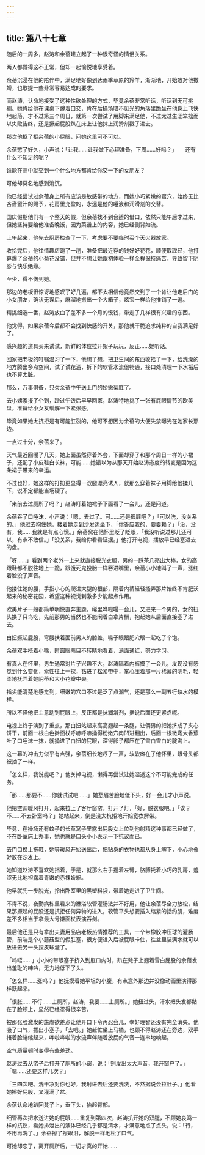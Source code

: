```yaml
---
---
---
```

title: 第八十七章
---




随后的一周多，赵涛和余蓓建立起了一种很奇怪的情侣关系。

两人都觉得这不正常，但却一起愉悦地享受着。

余蓓沉浸在他的陪伴中，满足地好像到达雨季草原的羚羊，渐渐地，开始敢对他撒娇，也敢提一些非常容易达成的要求。

而赵涛，认命地接受了这种性欲处理的方式，毕竟余蓓非常听话，听话到无可挑剔。她肯给他在课桌下蹲着口交，肯在后操场暗不见光的角落里跪坐在他身上飞快地起落，才不过第三个周日，就第一次尝试了用脚来满足他，不过太过生涩笨拙而以失败告终，还是撅起屁股趴在床上让他抹上润滑剂戳了进去。

那次他抠了抠余蓓的小屁眼，问她这里可不可以。

余蓓憋了好久，小声说：「让我……让我做下心理准备，下周……好吗？」　　还有什么不知足的呢？

谁能在高中就交到一个什么地方都肯给你交一下的女朋友？

可他却莫名地感到消沉。

他已经尝试过余蓓身上所有应该是敏感带的地方，而她小巧紧嫩的蜜穴，始终无比吝啬蜜汁的赐予，花房里充盈的，永远是他的唾液和润滑剂的交替。

国庆假期他们有一个整天的假，但余蓓找不到合适的借口，依然只能午后才过来，但她坚持要给他准备晚饭，因为菜谱上的内容，她已经倒背如流。

上午起来，他先去厨房检查了一下，考虑要不要临时买个灭火器放家。

收拾完后，他往情趣店跑了一趟，准备把最近存的钱好好花花，顺便取取经，他打算爆了余蓓的小菊花没错，但并不想让她跟初体验一样全程保持痛苦，导致留下阴影与快乐绝缘。

至少，得不伤到她。

那边的老板很惊讶地感叹了好几遍，都不太相信他竟然交到了一个肯让他走后门的小女朋友，确认无误后，麻溜地搬出一个大箱子，炫宝一样给他推销了一遍。

精挑细选一番，赵涛放血了差不多一个月的饭钱，带走了几样很有兴趣的东西。

他觉得，如果余蓓今后都不会找到快感的开关，那他就干脆追求纯粹的自我满足好了。

感兴趣的道具买来试试，新鲜的体位拉开架子玩玩，反正……她听话。

回家把老板的叮嘱温习了一下，他想了想，把卫生间的东西收拾了一下，给洗澡的地方腾出多点空间，试了试花洒，拆下的软管水流很畅通，接口处清理一下水垢后也不算太脏。

那么，万事俱备，只欠余蓓中午送上门的娇嫩菊肛了。

去小姨家报了个到，蹭过午饭后早早回家，赵涛特地挑了一张有屁眼情节的欧美盘，准备给小女友缓解一下紧张感。

毕竟如果她太抗拒是有可能肛裂的，他可不想因为余蓓的大便失禁曝光在她家长那边。

一点过十分，余蓓来了。

天气最近回暖了几天，她上面虽然穿着外套，下面却穿了和那个周日一样的小裙子，还配了小皮鞋白长袜，可能……她错以为从那天开始赵涛态度的转变是因为这条裙子带来的幸运。

不过也好，她这样的打扮更显得一双腿漂亮诱人，就那么穿着袜子用脚给他揉几下，说不定都能当场硬了。

「来前去过厕所了吗？」赵涛盯着她裙子下面看了一会儿，还是问道。

余蓓吞了口唾沫，小声说：「嗯，去过了。可……还是很脏吧？」「可以洗，没关系的。」他过去抱住她，搂着她走到沙发边坐下，「你答应我的，要耍赖？」「没，没有，我……我就是有点心慌。」余蓓窝在他怀里眨了眨眼，「我没听说过那儿还可以，有点不敢信。」「没关系，我给你看看证据。」他打开电视，播放早已经塞进去的盘。

「呀……」看到两个老外一上来就直接脱光衣服，男的一踩茶几亮出大棒，女的高跟鞋都不脱往地上一跪，跟饿死鬼投胎一样吞进嘴里，余蓓小小地叫了一声，涨红着脸没了声音。

他搂住她的腰，手指小心的爬进大腿的根部，隔着内裤轻轻搔弄那片始终不肯肥沃起来的秘密花园，希望这种视觉刺激多少能起点作用。

欧美片子一般都简单明快直奔主题，稀里哗啦嘬一会儿，又进来一个男的，女的扭头换了只鸟吃，先前那男的当然也不能闲着白拿片酬，抱起她从后面直接塞了进去。

白妞撅起屁股，弯腰扶着面前男人的膝盖，嗓子眼跟肥穴眼一起吃了个饱。

余蓓双手捂着小嘴，瞪圆眼睛目不转睛地看着，满面通红，努力学习。

有真人在怀里，男生通常对片子兴趣不大，赵涛隔着内裤摸了一会儿，发现没有感觉到什么变化，索性往上一探，钻进了松紧带中，掌心压着那一片稀薄的阴毛，轻柔地抚弄着她阴蒂和大小花瓣中央。

指尖能清楚地感觉到，细嫩的穴口不过是泛了点潮气，还是那么一副五行缺水的模样。

所以不怪他把主意动到屁眼上，反正都是抹润滑剂，据说后面还更紧点呢。

电视上终于演到了重点，那白妞站起来高高翘起一条腿，让俩男的把她挤成了夹心饼干，前面一根白色擀面杖呼哧呼哧捅得粉嫩穴肉凹进翻出，后面一根微弯大香蕉吐了口唾沫一抹，就捅进了白妞的屁眼，深得卵子都压在了雪白雪白的腚沟上。

这一幕的冲击力似乎有点强，余蓓细长地哼了一声，软软瘫在了他怀里，跟骨头都被抽了一样。

「怎么样，我说能吧？」他关掉电视，懒得再尝试让她湿透这个不可能完成的任务。

「那……那要不……你就试试吧……」她愁眉苦脸地低下头，好一会儿才小声说。

他把空调暖风打开，起来拉上了客厅窗帘，打开了灯，「好，脱衣服吧。」「诶？不……不去卧室吗？」她站起来，倒是没太抗拒地开始宽衣解带。

毕竟，在操场还有蚊子的长草窝子里露出屁股女上位到他射精这种事都已经做了，不在卧室床上办事，她也就是口头小小表示一下抗议而已。

去门口换上拖鞋，她等暖风开始送出后，把贴身的衣物也都从身上解下，小心地叠好放在沙发上。

她知道赵涛不喜欢她挡着，于是，就那么右手握着左臂，胳膊托着小巧的乳房，羞涩无比地袒露着青嫩的赤裸娇躯。

他早就先一步脱光，拎出卧室里的黑塑料袋，带着她走进了卫生间。

不得不说，夜勤病栋里看来的淋浴软管灌肠法并不好用，他让余蓓尽全力放松，结果那撅起的屁股还是抗拒任何异物的进入，软管平头想要插入缩紧的括约肌，难度差不多相当于拿最大号擀面杖表演吞剑。

最后他还是只有拿出夫妻用品店老板热情推荐的工具，一个带橡胶冲压球的灌肠管，前端是个小蘑菇型的假肛塞，很方便进入后被屁眼卡住，往盆里装满水就可以放进去另一头捏皮球灌了。

「呜唔……」小小的带眼塞子挤入到肛口内时，趴在凳子上翘着雪白屁股的余蓓发出羞耻的呻吟，无力地低下了头。

「怎么样……涨吗？」他抚摸着她平坦的小腹，有点意外那边并没像动画里演得那样鼓起来。

「很胀……不行……上厕所，赵涛，我要……上厕所。」她扭过头，汗水把头发都黏在了脸颊上，显然已经忍得很辛苦。

被那张脸激发的施虐欲差点让他开口下令再忍会儿，幸好理智还没有完全消失。他吸了口气，拔出小塞子，「去吧。」她赶忙坐上马桶，也顾不得赵涛还在旁边，双手捂着脸蜷缩起来，哗啦哗啦的水流声伴随着放屁的气音一连串地响起。

空气质量顿时变得有些差劲。

赵涛过去从帘子后打开了厕所的小窗，说：「别发出太大声音，我开窗户了。」　　「嗯……还要这样几次？」

「三四次吧。洗干净对你也好，我射进去后还要洗洗，不然据说会拉肚子。」他看她擦好屁股，又灌满了盆。

余蓓认命地趴回凳子上，垂下头，抬起臀部。

细管再次把水送进她的屁眼……重复到第四次，赵涛扒开她的双腿，不顾她哀鸣一样的抗议，看她排泄出的液体已经几乎都是清水，才满意地点了点头，说：「行，不用再洗了。」余蓓擦了擦眼泪，解脱一样地松了口气。

可她却忘了，离开厕所后，一切才真的开始……